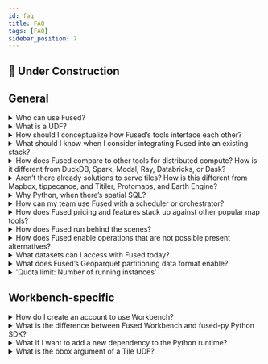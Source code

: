 ```yaml
---
id: faq
title: FAQ
tags: [FAQ]
sidebar_position: 7
---
```



## <Tag color="#D1E550" fontColor="#141414" >🚧 Under Construction</Tag>


## General

<details>
  <summary>Who can use Fused?</summary>
  <div>
    Fused is for teams looking to increase the speed at which they ship data products and features. It’s for companies looking for a stack that scales with them and the size of their data while shielding teams from hours of burdensome engineering. At a glance:

    - Data scientists find, reuse, and share code snippets.
    - Developers use the code to build responsive apps.
    - Executives use the apps to explore data interactively.

  </div>
</details>

<details>
    <summary>What is a UDF?</summary>
        <div>
    User Defined Functions (UDFs) are Python building blocks of geospatial operations that integrate across the stack - with Planetary Computer, Google Earth Engine, Big Query, Snowflake, DuckDB, and more. They load datasets from the cloud ecosystem such as NASA, NOAA, US Census, and Overture. In the Fused community, developers can find, reuse, and share verified code snippets and run them with their UDFs.
    </div>
</details>
<details>
    <summary>How should I conceptualize how Fused’s tools interface each other?</summary>
        <div>
    You Build UDFs with the Python SDK, preview them on the browser with Fused Workbench, and run them anywhere in your stack via the Hosted API.

    - UDF catalog. Community collection composable building blocks of geospatial operations.
    - Python SDK to Build and run workflows on any Python environment including Jupyter Notebooks, VSCode, or ETL tools.
    - Fused Workbench to interactively preview and explore data on the browser and see the effect of code changes instantly.
    - Hosted API. Supercharges UDFs and turns them into live HTTP endpoints that load the result anywhere they’re called.
    </div>

</details>
<details>
    <summary>What should I know when I consider integrating Fused into an existing stack?</summary>
        <div>
    - Fused is the glue layer that integrates data platforms with data tools via a managed serverless API. It enables interoperability between all geospatial datasets and tools in the modern data stack.
    - This means that Fused does not compete with other tools - it creates a common ground for them to speak the same language. It’s an open system that brings together great systems originally designed for specific use cases - data formats and frameworks that historically didn’t talk to each other. Previously, teams looking to scale data science workflows to work with larger datasets needed to translate code and data between frameworks for bespoke “big data” operations - creating silos and friction.
    - Instead, Fused flips the paradigm on its head and instead processes small pieces of data in parallel. This enables teams to use their preferred development frameworks in production. Fused shields teams from the need for specialized “big data” frameworks, which creates new possibilities that weren’t there before.
    </div>
</details>
<details>
    <summary>How does Fused compare to other tools for distributed compute? How is it different from DuckDB, Spark, Modal, Ray, Databricks, or Dask?</summary>
        <div>
    - You could think of Fused as: if Python could run on any size datasets and distributed compute were fun.
    - You can think of Fused like Spark on demand with a hotpool - but without the need to manage or configure infrastructure, without query plans and OOM errors, and without vendor lock-in. Fused’s open source Python SDK obviates these issues from the start, and has paid offerings for additional compute power when you need it, which is serverless and turns off on its own.
    </div>
</details>
<details>
    <summary>Aren’t there already solutions to serve tiles? How is this different from Mapbox, tippecanoe, and Titiler, Protomaps, and Earth Engine?</summary>
        <div>
    - With Fused, companies create interactive apps with backend code that runs on demand and responds to events like parameter updates and viewport panning. This makes Fused a great choice to serve Tile based maps.
    - While Mapbox is great at serving static tiles, this results in read-only map experiences. Companies looking to personalize maps based on users or context, can use Fused UDFs to serve dynamic Tiles. This unlocks an unprecedented dynamism.
    </div>
</details>
<details>
    <summary>Why Python, when there’s spatial SQL?</summary>
        <div>
    - Python is the lingua franca of spatial data science. While you can effectively perform spatial SQL joins and transformations between tables in an external database with PostGIS, at some point you will need to convert that data back to Pandas and NumPy for additional processing and analysis - especially for refined operations on raster arrays.
    - That said, it’s always possible to run SQL right on Fused with Python libraries such as DuckDB.
    </div>
</details>
<details>
    <summary>How can my team use Fused with a scheduler or orchestrator?</summary>
        <div>
    - Fused brings interoperable workflows, apps, and maps to your preferred stack.
    - With Fused, you can trigger UDFs (which can be chained together) from any tools via HTTP calls. This reduces the need for complex ETL pipelines and shields your team from having to maintain infra.
    - You can easily call UDFs to load their output using your preferred scheduler or orchestrator tools like GitHub Actions, Airflow, Dagster, or Prefect workflows.  You can either do it with Python using the SDK or with any tool that can make HTTP requests.
    </div>
</details>
<details>
    <summary>How does Fused pricing and features stack up against other popular map tools?</summary>
        <div>
    - Running workflows at scale typically requires teams to manage infrastructure to host and run backend code, then size, provision, and scale infrastructure that then needs to be monitored for performance and availability. Fused offers an alternative.
    - The open source Fused SDK is a free Python library to work with datasets of any size in local environments. You can search and freely use code snippets from Fused’s public UDF catalog, and run them on their local environments.
    - To supercharge that same code with the power of serverless compute, you can check out Fused’s paid tiers. They do not require upfront investment. When requests are made to your UDF’s endpoint, your account is charged a low fee per request and duration. Getting started is easy because there are no new tools or frameworks to learn and you can use your most important Python libraries.
    </div>
</details>
<details>
    <summary>How does Fused run behind the scenes?</summary>
        <div>
    - Fused runs lightweight Python operations on any size datasets, which empowers teams to  build responsive maps, dashboards, and reports. User’s code runs on a) geo partitioned datasets b) in parallel, on c) serverless cloud infrastructure that is d) close to the data, and e) are strategically cached.
    - Fused instantly converts user code to workflows and maps in Jupyter notebooks, low-code web apps, the Fused Workbench webapp, ETL, or any tool that consumes HTTP API endpoints. When users pass Python code to the backend, the service manages all the capacity, scaling, processing, dependencies, and serving to run your code and provide visibility and performance by surfacing real time metrics and logs.
    - To visualize what’s happening behind the scenes, you can think of Fused as a geospatial OLAP-inspired query engine.
    </div>
</details>
<details>
    <summary>How does Fused enable operations that are not possible present alternatives?</summary>
        <div>
    - Fused allows people for the first time to easily work with geospatial data and integrate it with modern data tools.
    - Today, the advent of earth observation imagery and sensor networks produce large scale geospatial datasets that are migrating to open cloud-enabled formats. However, the sheer volume of data, complexity of operations, and fragmentation of tooling holds back how companies process and present that data to make informed decisions about critical company operations.
    - With traditional approaches, the sheer size of data results in long-running jobs that take a long time simply load the entire dataset into a runtime, and the size of the different operations calls for specialty tooling that also incur a cost to transition data between tools and back.
    - Instead of loading the entire dataset, Fused brings only the pieces of data relevant to the time and geographical area to be studied. This minimizes the cost and penalties of moving data between tools, and working with small data (in parallel) means it runs on small virtual machines using just Python.
    - This framework’s data architecture enables development environments and apps to be fast because only the relevant data is loaded, then cached. So it’s not just about speed - this significantly simplifies system architecture and therefore enables operations where it wasn’t possible before. Performance is critical in mapping apps because neither developers nor end users like to wait - and maps only create value when people use them.
    </div>
</details>
<details>
    <summary>What datasets can I access with Fused today?</summary>
        <div>
    - Developers looking to try out Fused use the Fused Python library to freely download the Overture buildings and transportation datasets hosted in Source Coop.
    - Fused also hosts partitioned versions of public datasets such as US census, buildings (Microsoft and Open Street Map), NOAA weather, Sentinel & Modis multiband imagery, Chloris Biomass, flood (Sentinel), DEM, LULC, NAIP, HLS, and other datasets.
    - Fused works with open data that 3rd party providers host in Amazon S3, such as AWS’s open registry.
    - To work with your own datasets, Fused makes it easy to geopartition and load your data into your own S3 bucket.

    </div>

</details>
<details>
    <summary>What does Fused’s Geoparquet partitioning data format enable?</summary>
        <div>
    - It enables teams to develop in production - to run code on any scale data without the friction of infrastructure.
    - The power of Fused to do efficient reading of large datasets is enabled by strategic partitioning in Geoparquet files. Fused’s Geoparquet format contains metadata that enables the system to select only the chunks of data relevant to an operation.
    - Acting on smaller pieces of data means that the compute to load can be distributed across many small machines, and because the operation is lightweight, it can be done with just Python and libraries such as GeoPandas and Xarray that developers already use for geospatial data science. This eliminates the need to translate code to classical “big data” standards such as Geospark and Scala.
    The incumbent alternative was to load entire datasets into memory, convert it into a format that a geo database can ingest, push it tot the database, perform an operation, then send the data back to Python. Instead, Fused runs the same Python code over the data with a lightweight worker.
    </div>
</details>

<details>
    <summary>'Quota limit: Number of running instances'</summary>
    <div>
    Fused ingest and batch job operations require workers, specified with a quota number. If you encounter this error, please get in touch with the Fused team to increase the quota allotted to your account.
    </div>
</details>




## Workbench-specific

<details>
    <summary>How do I create an account to use Workbench?</summary>
        <div>

    Through the private release period, the Fused team will grant access to pre-registered accounts on a rolling basis.

    Fill out [this form](https://docs.google.com/forms/d/e/1FAIpQLSf9X-Tg-hDRW2ngMtewP--ZLjZx3gcVfEcfg2NdY3B_v2nnUQ/viewform) to get on the waitlist. You'll receive an email when your account is ready to go.
    </div>

</details>
<details>
    <summary>What is the difference between Fused Workbench and fused-py Python SDK?</summary>
        <div>

    You can think of Workbench as a sandbox environment where you iteratively work on your UDF code - it uses only a subset of data and gives instant feedback. Once the code is ready and you want to run it at scale across an entire dataset, you can run your UDF with `fused-py`.
    </div>

</details>
<details>
    <summary>What if I want to add a new dependency to the Python runtime?</summary>
        <div>

    Fused simplifies Python dependencies management by issuing a single image that contains all dependencies requested by the community. Email Fused to add a dependency to the runtime or if you’d like a private runtime image issued for your organization.
    </div>

</details>
<details>
    <summary>What is the bbox argument of a Tile UDF?</summary>
        <div>

    The bbox argument of the Tile UDF is a GeoDataFrame with a single row, which contains the Tile’s boundaries as a Polygon, and its x, y, & z coordinates.

</div>
</details>
